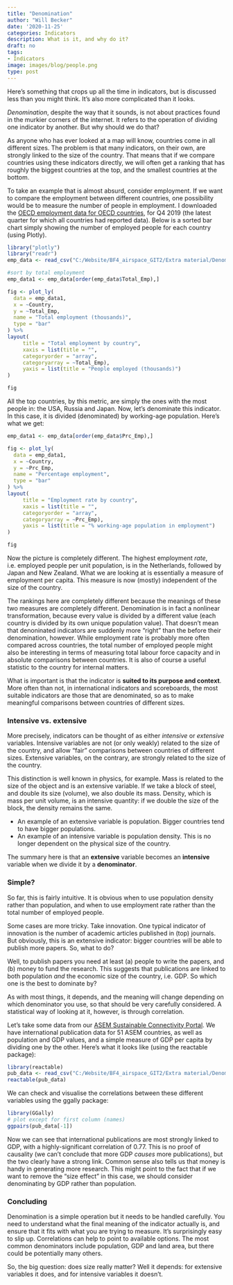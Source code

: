 ```yaml
---
title: "Denomination"
author: "Will Becker"
date: '2020-11-25'
categories: Indicators
description: What is it, and why do it?
draft: no
tags: 
- Indicators
image: images/blog/people.png
type: post
---
```


Here's something that crops up all the time in indicators, but is discussed less than you might think. It's also more complicated than it looks.

*Denomination*, despite the way that it sounds, is not about practices found in the murkier corners of the internet. It refers to the operation of dividing one indicator by another. But why should we do that?

As anyone who has ever looked at a map will know, countries come in all different sizes. The problem is that many indicators, on their own, are strongly linked to the size of the country. That means that if we compare countries using these indicators directly, we will often get a ranking that has roughly the biggest countries at the top, and the smallest countries at the bottom.

To take an example that is almost absurd, consider employment. If we want to compare the employment between different countries, one possibility would be to measure the number of people in employment. I downloaded the [OECD employment data for OECD countries](https://data.oecd.org/emp/employment-rate.htm), for Q4 2019 (the latest quarter for which all countries had reported data). Below is a sorted bar chart simply showing the number of employed people for each country (using Plotly).

```r
library("plotly")
library("readr")
emp_data <- read_csv("C:/Website/BF4_airspace_GIT2/Extra material/Denominator calcs/emp_data_OECD.csv")

#sort by total employment
emp_data1 <- emp_data[order(emp_data$Total_Emp),]

fig <- plot_ly(
  data = emp_data1,
  x = ~Country,
  y = ~Total_Emp,
  name = "Total employment (thousands)",
  type = "bar"
) %>%
layout(
     title = "Total employment by country",
     xaxis = list(title = "",
     categoryorder = "array",
     categoryarray = ~Total_Emp),
     yaxis = list(title = "People employed (thousands)")
)

fig
```

All the top countries, by this metric, are simply the ones with the most people in: the USA, Russia and Japan. Now, let's denominate this indicator. In this case, it is divided (denominated) by working-age population. Here's what we get:

```r

emp_data1 <- emp_data[order(emp_data$Prc_Emp),]

fig <- plot_ly(
  data = emp_data1,
  x = ~Country,
  y = ~Prc_Emp,
  name = "Percentage employment",
  type = "bar"
) %>%
layout(
     title = "Employment rate by country",
     xaxis = list(title = "",
     categoryorder = "array",
     categoryarray = ~Prc_Emp),
     yaxis = list(title = "% working-age population in employment")
)

fig
```

Now the picture is completely different. The highest employment *rate*, i.e. employed people per unit population, is in the Netherlands, followed by Japan and New Zealand. What we are looking at is essentially a measure of employment per capita. This measure is now (mostly) independent of the size of the country.

The rankings here are completely different because the meanings of these two measures are completely different. Denomination is in fact a nonlinear transformation, because every value is divided by a different value (each country is divided by its own unique population value). That doesn't mean that denoninated indicators are suddenly more "right" than the before their denomination, however. While employment rate is probably more often compared across countries, the total number of employed people might also be interesting in terms of measuring total labour force capacity and in absolute comparisons between countries. It is also of course a useful statistic to the country for internal matters.

What is important is that the indicator is **suited to its purpose and context**. More often than not, in international indicators and scoreboards, the most suitable indicators are those that are denominated, so as to make meaningful comparisons between countries of different sizes.

### Intensive vs. extensive

More precisely, indicators can be thought of as either *intensive* or *extensive* variables. Intensive variables are not (or only weakly) related to the size of the country, and allow "fair" comparisons between countries of different sizes. Extensive variables, on the contrary, are strongly related to the size of the country.

This distinction is well known in physics, for example. Mass is related to the size of the object and is an extensive variable. If we take a block of steel, and double its size (volume), we also double its mass. Density, which is mass per unit volume, is an intensive quantity: if we double the size of the block, the density remains the same.

* An example of an extensive variable is population. Bigger countries tend to have bigger populations.
* An example of an intensive variable is population density. This is no longer dependent on the physical size of the country.

The summary here is that an **extensive** variable becomes an **intensive** variable when we divide it by a **denominator**.

### Simple?

So far, this is fairly intuitive. It is obvious when to use population density rather than population, and when to use employment rate rather than the total number of employed people.

Some cases are more tricky. Take innovation. One typical indicator of innovation is the number of academic articles published in (top) journals. But obviously, this is an extensive indicator: bigger countries will be able to publish more papers. So, what to do?

Well, to publish papers you need at least (a) people to write the papers, and (b) money to fund the research. This suggests that publications are linked to both population *and* the economic size of the country, i.e. GDP. So which one is the best to dominate by?

As with most things, it depends, and the meaning will change depending on which denominator you use, so that should be very carefully considered. A statistical way of looking at it, however, is through correlation.

Let's take some data from our [ASEM Sustainable Connectivity Portal](https://composite-indicators.jrc.ec.europa.eu/asem-sustainable-connectivity/). We have international publication data for 51 ASEM countries, as well as population and GDP values, and a simple measure of GDP per capita by dividing one by the other. Here's what it looks like (using the reactable package):

```r
library(reactable)
pub_data <- read_csv("C:/Website/BF4_airspace_GIT2/Extra material/Denominator calcs/ASEM_publications.csv")
reactable(pub_data)
```

We can check and visualise the correlations between these different variables using the ggally package:

```r

library(GGally)
# plot except for first column (names)
ggpairs(pub_data[-1])

```

Now we can see that international publications are most strongly linked to GDP, with a highly-significant correlation of 0.77. This is no proof of causality (we can't conclude that more GDP *causes* more publications), but the two clearly have a strong link. Common sense also tells us that money is handy in generating more research. This might point to the fact that if we want to remove the "size effect" in this case, we should consider denominating by GDP rather than population.

### Concluding

Denomination is a simple operation but it needs to be handled carefully. You need to understand what the final meaning of the indicator actually is, and ensure that it fits with what you are trying to measure. It's surprisingly easy to slip up. Correlations can help to point to available options. The most common denominators include population, GDP and land area, but there could be potentially many others.

So, the big question: does size really matter? Well it depends: for extensive variables it does, and for intensive variables it doesn't.
